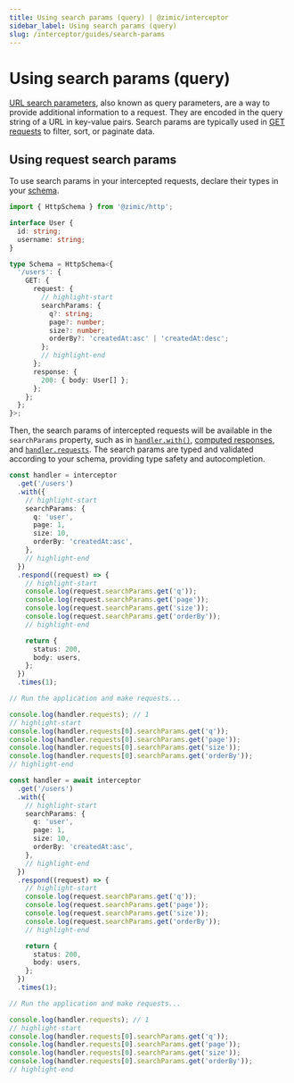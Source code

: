 ```yaml
---
title: Using search params (query) | @zimic/interceptor
sidebar_label: Using search params (query)
slug: /interceptor/guides/search-params
---
```



# Using search params (query)

[URL search parameters](https://developer.mozilla.org/docs/Web/API/URLSearchParams), also known as query parameters, are
a way to provide additional information to a request. They are encoded in the query string of a URL in key-value pairs.
Search params are typically used in [GET requests](https://developer.mozilla.org/docs/Web/HTTP/Reference/Methods/GET) to
filter, sort, or paginate data.

## Using request search params

To use search params in your intercepted requests, declare their types in your
[schema](/docs/zimic-http/guides/1-schemas.md).

```ts title='schema.ts'
import { HttpSchema } from '@zimic/http';

interface User {
  id: string;
  username: string;
}

type Schema = HttpSchema<{
  '/users': {
    GET: {
      request: {
        // highlight-start
        searchParams: {
          q?: string;
          page?: number;
          size?: number;
          orderBy?: 'createdAt:asc' | 'createdAt:desc';
        };
        // highlight-end
      };
      response: {
        200: { body: User[] };
      };
    };
  };
}>;
```

Then, the search params of intercepted requests will be available in the `searchParams` property, such as in
[`handler.with()`](/docs/zimic-interceptor/api/3-http-request-handler.md#handlerwith),
[computed responses](/docs/zimic-interceptor/api/3-http-request-handler.md#computed-responses), and
[`handler.requests`](/docs/zimic-interceptor/api/3-http-request-handler.md#handlerrequests). The search params are typed
and validated according to your schema, providing type safety and autocompletion.

<Tabs groupId="zimic-http-interceptor-type">
  <TabItem value="local" label="Local interceptor">

```ts
const handler = interceptor
  .get('/users')
  .with({
    // highlight-start
    searchParams: {
      q: 'user',
      page: 1,
      size: 10,
      orderBy: 'createdAt:asc',
    },
    // highlight-end
  })
  .respond((request) => {
    // highlight-start
    console.log(request.searchParams.get('q'));
    console.log(request.searchParams.get('page'));
    console.log(request.searchParams.get('size'));
    console.log(request.searchParams.get('orderBy'));
    // highlight-end

    return {
      status: 200,
      body: users,
    };
  })
  .times(1);

// Run the application and make requests...

console.log(handler.requests); // 1
// highlight-start
console.log(handler.requests[0].searchParams.get('q'));
console.log(handler.requests[0].searchParams.get('page'));
console.log(handler.requests[0].searchParams.get('size'));
console.log(handler.requests[0].searchParams.get('orderBy'));
// highlight-end
```

  </TabItem>

  <TabItem value="remote" label="Remote interceptor">

```ts
const handler = await interceptor
  .get('/users')
  .with({
    // highlight-start
    searchParams: {
      q: 'user',
      page: 1,
      size: 10,
      orderBy: 'createdAt:asc',
    },
    // highlight-end
  })
  .respond((request) => {
    // highlight-start
    console.log(request.searchParams.get('q'));
    console.log(request.searchParams.get('page'));
    console.log(request.searchParams.get('size'));
    console.log(request.searchParams.get('orderBy'));
    // highlight-end

    return {
      status: 200,
      body: users,
    };
  })
  .times(1);

// Run the application and make requests...

console.log(handler.requests); // 1
// highlight-start
console.log(handler.requests[0].searchParams.get('q'));
console.log(handler.requests[0].searchParams.get('page'));
console.log(handler.requests[0].searchParams.get('size'));
console.log(handler.requests[0].searchParams.get('orderBy'));
// highlight-end
```

  </TabItem>
</Tabs>
